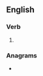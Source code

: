 {{also|Tasered}}
==English==

===Verb===
{{head|en|verb form}}

# {{en-past of|taser}}

===Anagrams===
* {{anagrams|en|atredes|dearest|derates|e-trades|estrade|readest|reasted|red teas|redates|sad tree|sed rate|sedater|steared}}